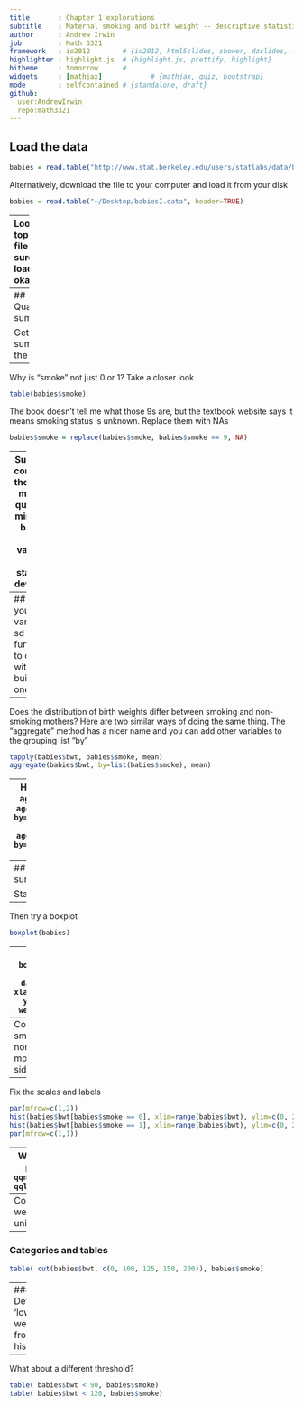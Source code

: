 ```yaml
---
title       : Chapter 1 explorations
subtitle    : Maternal smoking and birth weight -- descriptive statistics
author      : Andrew Irwin
job         : Math 3321
framework   : io2012        # {io2012, html5slides, shower, dzslides, ...}
highlighter : highlight.js  # {highlight.js, prettify, highlight}
hitheme     : tomorrow      # 
widgets     : [mathjax]            # {mathjax, quiz, bootstrap}
mode        : selfcontained # {standalone, draft}
github:
  user:AndrewIrwin
  repo:math3321
---
```


## Load the data

```r
babies = read.table("http://www.stat.berkeley.edu/users/statlabs/data/babiesI.data", header=TRUE)
```

Alternatively, download the file to your computer and load it from your disk
```r
babies = read.table("~/Desktop/babiesI.data", header=TRUE)
```

---
Look at the top of the file to be sure it loaded okay:
```r
head(babies)
```

* Question. What happens if you forget the "header=TRUE" part?

----
## Quantitative summaries

Get a summary of the data:
```r
summary(babies)
```
What are the units for bwt?

---
Why is "smoke" not just 0 or 1? Take a closer look
```r
table(babies$smoke)
```

The book doesn't tell me what those 9s are, but the textbook website says it means smoking status is unknown. Replace them with NAs
```r
babies$smoke = replace(babies$smoke, babies$smoke == 9, NA)
```

---
Summary computes the mean, median, quartiles, min, max, but not the variance or standard deviation:
```r
var(babies$bwt)
sd(babies$bwt)
```

Is that the variance and standard deviation of the population (dividing by n) or the bias-corrected value for a sample (dividing by n-1)? 

---
## Write your own var and sd functions to check with the built-in ones do:
```r
my.var = function(x) mean( (x - mean(x))^2)
my.sd = function(x) sqrt(my.var(x))
my.var(babies$bwt)
my.sd(babies$bwt)
```
So it's the bias corrected value, off by a factor of $(n-1)/n$ which can be confirmed by computing the ratio of the two variances
```r
(nrow(babies) - 1) / nrow(babies)
my.var(babies$bwt)/var(babies$bwt)
```

---
Does the distribution of birth weights differ between smoking and non-smoking mothers? Here are two similar ways of doing the same thing. The "aggregate" method has a nicer name and you can add other variables to the grouping list "by"

```r
tapply(babies$bwt, babies$smoke, mean)
aggregate(babies$bwt, by=list(babies$smoke), mean)
```

---
Here are some more aggregated results
```r
aggregate(babies$bwt, by=list(babies$smoke), summary)
aggregate(babies$bwt, by=list(babies$smoke), sd)
```

---
## Qualitative summaries

Start with a histogram.
```r
hist(babies$bwt)
```

---
Then try a boxplot
```r
boxplot(babies)
```

---
Fix that!
```r
boxplot(bwt ~ smoke, data=babies, xlab="Smoker?", ylab="Birth weight (oz)")
```

---
Compare smoking and non-smoking mothers side by side
```r
par(mfrow=c(1,2))
hist(babies$bwt[babies$smoke == 0])
hist(babies$bwt[babies$smoke == 1])
par(mfrow=c(1,1))
```

---
Fix the scales and labels
```r
par(mfrow=c(1,2))
hist(babies$bwt[babies$smoke == 0], xlim=range(babies$bwt), ylim=c(0, 200), main="Non-smokers", xlab="Birth weight (oz)")
hist(babies$bwt[babies$smoke == 1], xlim=range(babies$bwt), ylim=c(0, 200), main="Smokers", xlab="Birth weight (oz)")
par(mfrow=c(1,1))
```

---
What do quantile plots show?
```r
qqnorm(babies$bwt)
qqline(babies$bwt)
```

---
Compare the birth weight data to a uniform distribution
```r
u = runif(nrow(babies))
qqplot(u, babies$bwt)
```

---
### Categories and tables

```r
table( cut(babies$bwt, c(0, 100, 125, 150, 200)), babies$smoke)
```

---
### Define 'low birth weight' from histogram
```r
table( babies$bwt < 100, babies$smoke)
```

---
What about a different threshold?
```r
table( babies$bwt < 90, babies$smoke)
table( babies$bwt < 120, babies$smoke)
```


